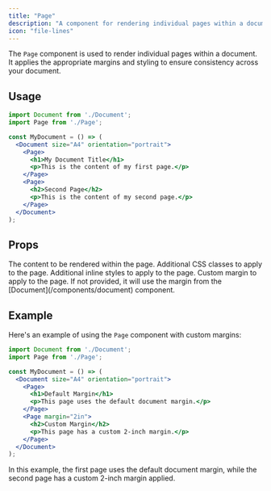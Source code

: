 ```yaml
---
title: "Page"
description: "A component for rendering individual pages within a document"
icon: "file-lines"
---
```


The `Page` component is used to render individual pages within a document. It applies the appropriate margins and styling to ensure consistency across your document.

## Usage

<CodeGroup>

```jsx Page Example
import Document from './Document';
import Page from './Page';

const MyDocument = () => (
  <Document size="A4" orientation="portrait">
    <Page>
      <h1>My Document Title</h1>
      <p>This is the content of my first page.</p>
    </Page>
    <Page>
      <h2>Second Page</h2>
      <p>This is the content of my second page.</p>
    </Page>
  </Document>
);
```

</CodeGroup>

## Props

<ResponseField name="children" type="React.ReactNode" required>
  The content to be rendered within the page.
</ResponseField>

<ResponseField name="className" type="string">
  Additional CSS classes to apply to the page.
</ResponseField>

<ResponseField name="style" type="React.CSSProperties">
  Additional inline styles to apply to the page.
</ResponseField>

<ResponseField name="margin" type="React.CSSProperties['margin']">
  Custom margin to apply to the page. If not provided, it will use the margin from the [Document](/components/document) component.
</ResponseField>

## Example

Here's an example of using the `Page` component with custom margins:

<CodeGroup>

```jsx Custom Margin Example
import Document from './Document';
import Page from './Page';

const MyDocument = () => (
  <Document size="A4" orientation="portrait">
    <Page>
      <h1>Default Margin</h1>
      <p>This page uses the default document margin.</p>
    </Page>
    <Page margin="2in">
      <h2>Custom Margin</h2>
      <p>This page has a custom 2-inch margin.</p>
    </Page>
  </Document>
);
```

</CodeGroup>

In this example, the first page uses the default document margin, while the second page has a custom 2-inch margin applied.